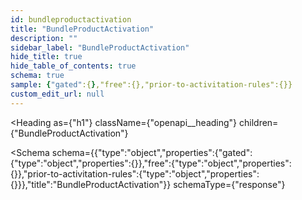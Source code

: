 ```yaml
---
id: bundleproductactivation
title: "BundleProductActivation"
description: ""
sidebar_label: "BundleProductActivation"
hide_title: true
hide_table_of_contents: true
schema: true
sample: {"gated":{},"free":{},"prior-to-activitation-rules":{}}
custom_edit_url: null
---
```



<Heading
  as={"h1"}
  className={"openapi__heading"}
  children={"BundleProductActivation"}
>
</Heading>





<Schema
  schema={{"type":"object","properties":{"gated":{"type":"object","properties":{}},"free":{"type":"object","properties":{}},"prior-to-activitation-rules":{"type":"object","properties":{}}},"title":"BundleProductActivation"}}
  schemaType={"response"}
>
  
</Schema>
            
